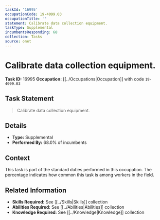 ```yaml
---
taskId: '16995'
occupationCode: 19-4099.03
occupationTitle: ''
statement: Calibrate data collection equipment.
taskType: Supplemental
incumbentsResponding: 68
collection: Tasks
source: onet
---
```

# Calibrate data collection equipment.

**Task ID:** 16995
**Occupation:** [[../Occupations|Occupation]] with code `19-4099.03`

## Task Statement

> Calibrate data collection equipment.

## Details

- **Type:** Supplemental
- **Performed By:** 68.0% of incumbents

## Context

This task is part of the standard duties performed in this occupation. The percentage indicates how common this task is among workers in the field.

## Related Information

- **Skills Required:** See [[../Skills|Skills]] collection
- **Abilities Required:** See [[../Abilities|Abilities]] collection
- **Knowledge Required:** See [[../Knowledge|Knowledge]] collection
